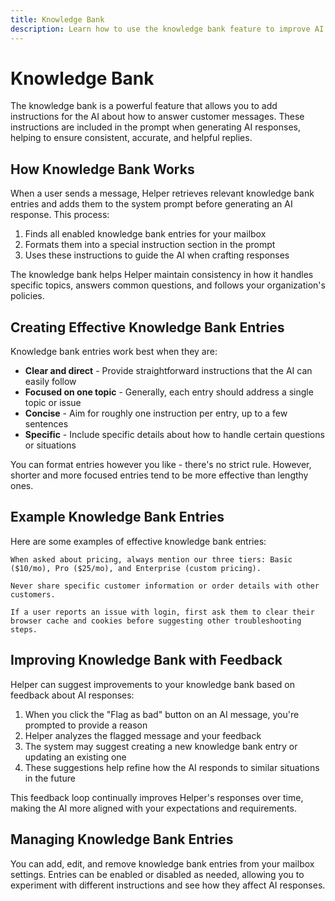 ```yaml
---
title: Knowledge Bank
description: Learn how to use the knowledge bank feature to improve AI responses
---
```


# Knowledge Bank

The knowledge bank is a powerful feature that allows you to add instructions for the AI about how to answer customer messages. These instructions are included in the prompt when generating AI responses, helping to ensure consistent, accurate, and helpful replies.

## How Knowledge Bank Works

When a user sends a message, Helper retrieves relevant knowledge bank entries and adds them to the system prompt before generating an AI response. This process:

1. Finds all enabled knowledge bank entries for your mailbox
2. Formats them into a special instruction section in the prompt
3. Uses these instructions to guide the AI when crafting responses

The knowledge bank helps Helper maintain consistency in how it handles specific topics, answers common questions, and follows your organization's policies.

## Creating Effective Knowledge Bank Entries

Knowledge bank entries work best when they are:

- **Clear and direct** - Provide straightforward instructions that the AI can easily follow
- **Focused on one topic** - Generally, each entry should address a single topic or issue
- **Concise** - Aim for roughly one instruction per entry, up to a few sentences
- **Specific** - Include specific details about how to handle certain questions or situations

You can format entries however you like - there's no strict rule. However, shorter and more focused entries tend to be more effective than lengthy ones.

## Example Knowledge Bank Entries

Here are some examples of effective knowledge bank entries:

```
When asked about pricing, always mention our three tiers: Basic ($10/mo), Pro ($25/mo), and Enterprise (custom pricing).
```

```
Never share specific customer information or order details with other customers.
```

```
If a user reports an issue with login, first ask them to clear their browser cache and cookies before suggesting other troubleshooting steps.
```

## Improving Knowledge Bank with Feedback

Helper can suggest improvements to your knowledge bank based on feedback about AI responses:

1. When you click the "Flag as bad" button on an AI message, you're prompted to provide a reason
2. Helper analyzes the flagged message and your feedback
3. The system may suggest creating a new knowledge bank entry or updating an existing one
4. These suggestions help refine how the AI responds to similar situations in the future

This feedback loop continually improves Helper's responses over time, making the AI more aligned with your expectations and requirements.

## Managing Knowledge Bank Entries

You can add, edit, and remove knowledge bank entries from your mailbox settings. Entries can be enabled or disabled as needed, allowing you to experiment with different instructions and see how they affect AI responses.
